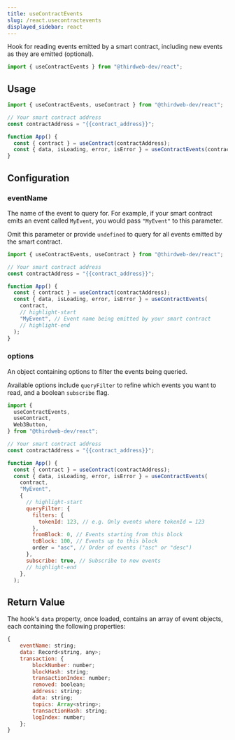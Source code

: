 ```yaml
---
title: useContractEvents
slug: /react.usecontractevents
displayed_sidebar: react
---
```


Hook for reading events emitted by a smart contract, including new events as they are emitted (optional).

```jsx
import { useContractEvents } from "@thirdweb-dev/react";
```

## Usage

```jsx
import { useContractEvents, useContract } from "@thirdweb-dev/react";

// Your smart contract address
const contractAddress = "{{contract_address}}";

function App() {
  const { contract } = useContract(contractAddress);
  const { data, isLoading, error, isError } = useContractEvents(contract);
}
```

## Configuration

### eventName

The name of the event to query for. For example, if your smart contract emits an event called `MyEvent`, you would pass `"MyEvent"` to this parameter.

Omit this parameter or provide `undefined` to query for all events emitted by the smart contract.

```jsx
import { useContractEvents, useContract } from "@thirdweb-dev/react";

// Your smart contract address
const contractAddress = "{{contract_address}}";

function App() {
  const { contract } = useContract(contractAddress);
  const { data, isLoading, error, isError } = useContractEvents(
    contract,
    // highlight-start
    "MyEvent", // Event name being emitted by your smart contract
    // highlight-end
  );
}
```

### options

An object containing options to filter the events being queried.

Available options include `queryFilter` to refine which events you want to read, and a boolean `subscribe` flag.

```jsx
import {
  useContractEvents,
  useContract,
  Web3Button,
} from "@thirdweb-dev/react";

// Your smart contract address
const contractAddress = "{{contract_address}}";

function App() {
  const { contract } = useContract(contractAddress);
  const { data, isLoading, error, isError } = useContractEvents(
    contract,
    "MyEvent",
    {
      // highlight-start
      queryFilter: {
        filters: {
          tokenId: 123, // e.g. Only events where tokenId = 123
        },
        fromBlock: 0, // Events starting from this block
        toBlock: 100, // Events up to this block
        order = "asc", // Order of events ("asc" or "desc")
      },
      subscribe: true, // Subscribe to new events
      // highlight-end
    },
  );
```

## Return Value

The hook's `data` property, once loaded, contains an array of event objects, each containing the following properties:

```jsx
{
    eventName: string;
    data: Record<string, any>;
    transaction: {
        blockNumber: number;
        blockHash: string;
        transactionIndex: number;
        removed: boolean;
        address: string;
        data: string;
        topics: Array<string>;
        transactionHash: string;
        logIndex: number;
    };
}
```
